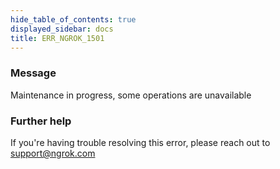 ```yaml
---
hide_table_of_contents: true
displayed_sidebar: docs
title: ERR_NGROK_1501
---
```


### Message

Maintenance in progress, some operations are unavailable

### Further help

If you're having trouble resolving this error, please reach out to [support@ngrok.com](mailto:support@ngrok.com?subject=Help%20with%20ERR_NGROK_1501)
